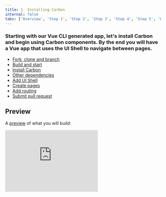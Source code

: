 ```yaml
---
title: 1. Installing Carbon
internal: false
tabs: ['Overview', 'Step 1', 'Step 2', 'Step 3', 'Step 4', 'Step 5', 'Wrapping up']
---
```


### Starting with our Vue CLI generated app, let's install Carbon and begin using Carbon components. By the end you will have a Vue app that uses the UI Shell to navigate between pages.

<AnchorLinks>

- [Fork, clone and branch](#fork-clone-and-branch)
- [Build and start](#build-and-start)
- [Install Carbon](#install-carbon)
- [Other dependencies](#other-dependencies)
- [Add UI Shell](#add-ui-shell)
- [Create pages](#create-pages)
- [Add routing](#add-routing)
- [Submit pull request](#submit-pull-request)

</AnchorLinks>

## Preview

A [preview](https://vue-step-2--carbon-tutorial-vue.netlify.com) of what you will build:

<Row>
  <Column offsetLg="4">
    <iframe
      height="200"
      title="Carbon Tutorial Step 1"
      src="https://vue-step-2--carbon-tutorial-vue.netlify.com"
      frameborder="no"
      allowtransparency="true"
      allowfullscreen="true"
      class="bx--iframe bx--iframe--border"
    />
  </Column>
</Row>

## Fork, clone and branch

This tutorial has an accompanying GitHub repository called [carbon-tutorial-vue](https://github.com/carbon-design-system/carbon-tutorial-vue) that we'll use as a starting point for each step.

### Fork

To begin, fork [carbon-tutorial-vue](https://github.com/carbon-design-system/carbon-tutorial-vue) using your GitHub account.

### Clone

Go to your forked repository, copy the SSH or HTTPS URL and in your terminal run the two commands to get the repository in your local file system and enter that directory.

```bash
$ git clone [your fork SSH/HTTPS]
$ cd carbon-tutorial-vue
```

### Add upstream remote

Add a remote called `upstream` so we can eventually submit a pull request once you have completed this tutorial step.

```bash
$ git remote add upstream git@github.com:carbon-design-system/carbon-tutorial-vue.git
```

Or, if you prefer to use HTTPS instead of SSH with your remotes:

```bash
$ git remote add upstream https://github.com/carbon-design-system/carbon-tutorial-vue.git
```

Verify that your forked repository remotes are correct:

```bash
$ git remote -v
```

Your terminal should output something like this:

```bash
origin	[your forked repo] (fetch)
origin	[your forked repo] (push)
upstream	git@github.com:carbon-design-system/carbon-tutorial-vue.git (fetch)
upstream	git@github.com:carbon-design-system/carbon-tutorial-vue.git (push)
```

### Branch

Now that we have our repository set up, let's check out the branch for this tutorial step's starting point. Run the two commands:

```bash
$ git fetch upstream
$ git checkout -b vue-step-1 upstream/vue-step-1
```

## Build and start

We have the repository forked to your GitHub account, cloned down to your machine, and the starting branch checked out. Next, install the Vue app's dependencies with:

```bash
$ yarn
```

After the dependencies are installed, you can start the app with:

```bash
$ yarn serve
```

Your default browser should open up with an empty page that says: `Hello Carbon! Well, not quite yet. This is the starting point for the Carbon tutorial.`

OK. So we made a small change to the Vue CLI geneated app replacing the HelloWorld component and replaced it with our own message and swapped out the facicon.

## Install Carbon

Even though we installed existing dependencies, we've yet to install the Carbon packages.

- `carbon-components` - component styles
- `@carbon/vue` - Vue components
- `@carbon/icons-vue` - Vue icons

Stop your development server with `CTRL-C` and install Carbon dependencies with:

```bash
$ yarn add carbon-components @carbon/vue @carbon/icons-vue
```

## Other dependencies

If you check out the file `package.json`, you'll notice a few dependencies beyond those listed above. These were installed as part of the project creation using the Vue CLI. These include:

- vue-router: Used to make routing in Vue apps simpler
- @vue/cli-plugin-babel: To ensure we produce well supported code.
- @vue/cli-plugin-eslint: To allow us to catch potential errors.
- @vue/cli-plugin-unit-jest: To allow us to unit test our code.
- node-sass: To allow us to use the sass css precompiler.

NOTE: We could have installed these seperately but using the CLI to set this up for us ensures a good base config for these dependencies.

To avoid having to add the `~` prefix when importing SCSS files from `node_modules`, create a `.env` file at the project root that contains:

##### .env

```bash
SASS_PATH="node_modules"
```

For the Windows operating system, use:

##### .env

```bash
SASS_PATH=./node_modules
```

Then, start the app again. If your app's currently running, you'll need to restart it for the new environment variable to be used.

```bash
$ yarn serve
```

The app looks as it did before. Next, let's add Carbon styling.

### Import carbon-component styles

In the `src` directory, create a sub-directory `styles` and add a new file `_carbon.scss` to it. Then in `App.vue` edit the style tag to import it.

#### src/App.vue

<!-- prettier-ignore-start -->
```scss
<style lang="scss">
@import "./styles/carbon";
</style>
```
<!-- prettier-ignore-end -->

In `styles/_carbon.scss`, import the Carbon styles by adding the following at the top of the file:

##### src/styles/\_carbon.scss

```scss
@import 'carbon-components/scss/globals/scss/styles';
```

This will take a moment for the Sass to compile. Once compiled, you'll notice that the Carbon base styling is applied (IBM Plex Sans font family, font size, weight, colors, etc.)

Because any change to `_carbon.scss` will re-compile all of the Carbon Sass, avoid making changes here unless instructed to do so. it is better to make them in the component files or a seperate file if needed.

Next we'll create a Carbon `Button` to test that our dependencies are working properly.

#### src/main.js

After the other imports in main.js and before the Vue instance is created add the following.

<!-- prettier-ignore-start -->
```javascript
import CarbonComponentsVue from "@carbon/vue";
Vue.use(CarbonComponentsVue);
```
<!-- prettier-ignore-end -->

This is a quick way to pull in all @carbon/vue components and register them for use in your project. Individual components can be imported to a project or component.

e.g. Instead of modifying src/main.js we could have added the following to src/App.vue:

##### src/App.vue

```javascript
<script>
import { CvButton } from '@carbon/vue';

export default {
  components: {
    CvButton,
  }
};
</script>
```

See the Carbon Vue Components [documentation](https://github.com/carbon-design-system/carbon-components-vue/blob/master/packages/core/README.md#using-the-components-directly-or-individually) for other ways to load components from @carbon/vue components.

In this tutorial we will stick to importing all of the components at once so we can focus on our use of @carbon/vue.

Now open the `App.vue` component and replace:

##### src/App.vue

<!-- prettier-ignore-start -->
```html
  Hello Carbon! Well, not quite yet. This is the starting point for the Carbon tutorial.
```
<!-- prettier-ignore-end -->

with:

##### src/App.vue

<!-- prettier-ignore-start -->
```html
<CvButton>Button</CvButton>
```

or

```html
<cv-button>Button</cv-button>
```
<!-- prettier-ignore-end -->

Congratulations, you've imported your first component! You should see a Carbon styled button on the page.

NOTE: In this tutorial you can use either tag format. The [Vue style guide](https://vuejs.org/v2/style-guide/) recommend sticking to either Pascal or kebab case. The examples from here will use Pascal case for file and component names with kebab case in the HTML.

## Add UI Shell

Next we're going to create a Vue component called `TutorialHeader` to use with the UI Shell Carbon component. Create a new directory `src/components`. In the `src/components` directory, create `TutorialHeader` directory. Create the following files inside `src/components/TutorialHeader`:

```bash
src/components/TutorialHeader
├──index.js
└──TutorialHeader.vue
```

### Import and export the header

In `src/components/TutorialHeader/index.js`, import and export our `TutorialHeader` component like so:

##### src/components/TutorialHeader/index.js

```javascript
import TutorialHeader from './TutorialHeader';
export default TutorialHeader;
```

_Note: This index.js files import/export is simply a convenience to shorten the path used to import the component and potentially import multiple components from one folder. The folder also provides us a handy location to add tests or documentation for the component._

_Note: We could have simply created a file src/components/TutorialHeader.vue without the above benefits._

#### Lazyness - VSCode users only

If you are using VSCode then you might want to add the following snippet which will when you type 'index' generate an index file for you based on the folder name.

##### javascript.json

```json
  "index-file": {
    "prefix": "index",
    "body": [
      "import ${TM_DIRECTORY/.*[\\/]//gm} from './${TM_DIRECTORY/.*[\\/]//gm}';",
      "export { ",
      "\t${TM_DIRECTORY/.*[\\/]//gm},",
      "};",
      "export default ${TM_DIRECTORY/.*[\\/]//gm}",
      ""
    ],
    "description": "Index file"
  }
```

You can also use the following to create a skeleton component. To use this one, start typing the word template in your template file and it will generate a file, making assumptions based on the component file name.

##### vue.json

```json
  "Vue_Component": {
    "prefix": "template",
    "body": [
      "<template>",
      "\t$0",
      "</template>",
      "",
      "<script>",
      "export default {",
      "\tname: '${TM_FILENAME/[\\.]vue//}'",
      "};",
      "</script>",
      "",
      "<style lang=\"scss\">",
      "</style>",
      ""
    ],
    "description": "Single file template"
  }
```

OK, back to using Carbon components. Let's make use of our Carbon UI Shell components in `TutorialHeader.vue`. Set up the file like so:

##### src/components/TutorialHeader/TutorialHeader.vue

```html
<template>
  <cv-header aria-label="Carbon tutorial">
    <cv-skip-to-content href="#main-content"
      >Skip to content</cv-skip-to-content
    >

    <cv-header-name href="/" prefix="IBM">Carbon Tutorial</cv-header-name>

    <cv-header-nav>
      <cv-header-menu-item href="/repos">Repositories</cv-header-menu-item>
    </cv-header-nav>

    <template slot="header-global" />
  </cv-header>
</template>
```

_Note: you can find a description of the different components used in UI Shell in our [carbon-componets-vue](http://vue.carbondesignsystem.com/?path=/story/components-cvuishell-header) package._

_Note: When creating navigation headers, it's important to have a_ `Skip to content` _link so keyboard users can skip the navigation items and go straight to the main content._

_Note: It's important that the_ `TutorialHeader` has the Carbon* `CvHeader` \_as it's containing element, as we'll later be rendering* `TutorialHeader` _in_ `App.vue` _as a preceeding sibling of_ `Content`_, another UI Shell component. Those components need to live one after another for the UI Shell to properly render._

### Import icons

Now let's import the icons from our `@carbon/icons-vue` elements package. After the closing template tag in the `TutorialHeader.vue` file, we need to import each individual icon we will use.

##### src/components/TutorialHeader/TutorialHeader.vue

<!-- prettier-ignore-start -->
```javascript
<script>
import Notification20 from "@carbon/icons-vue/es/notification/20";
import UserAvatar20 from "@carbon/icons-vue/es/user--avatar/20";
import AppSwitcher20 from "@carbon/icons-vue/es/app-switcher/20";

export default {
  name: "TutorialHeader",
  components: { Notification20, UserAvatar20, AppSwitcher20 }
};
</script>
```
<!-- prettier-ignore-end -->

_Note: We've given our component a name here as part of the default export. This is optional in Vue but very useful in the [Vue developer tools](https://github.com/vuejs/vue-devtools)._

Then we need to add content to the `header-global` slot where we will use our icons. These represent actions in the header a user can make. Replace:

##### src/components/TutorialHeader/TutorialHeader.vue

```html
<template slot="header-global" />
```

With:

##### src/components/TutorialHeader/TutorialHeader.vue

```html
<template slot="header-global">
  <cv-header-global-action aria-label="Notifications">
    <notification-20 />
  </cv-header-global-action>
  <cv-header-global-action aria-label="User avatar">
    <user-avatar-20 />
  </cv-header-global-action>
  <cv-header-global-action aria-label="App switcher">
    <app-switcher-20 />
  </cv-header-global-action>
</template>
```

### Render the header

Next we'll render our UI Shell by importing our `TutorialHeader` component and `CvContent` into `App.vue`. Add a script tag if you don't have one, then update it as follows:

##### src/App.vue

```javascript
<script>
import TutorialHeader from "./components/TutorialHeader";

export default {
  name: "App",
  components: {
    TutorialHeader
  }
};
</script>
```

In addition to importing the `TutorialHeader` component, we have also declared it for use in our template by adding it to the `components` property of our component.

As our template currently just contains a `Button` it is still not rendering anything more interesting so let's update that to include our imported components. This should look like the following:

##### src/App.vue

```html
<template>
  <div id="app">
    <tutorial-header />
    <cv-content id="#main-content">
      <cv-button>Button</cv-button>
    </cv-content>
  </div>
</template>
```

You should now see a styled UI Shell header and a button below it.

_Note: We've also sneaked in use of `CvContent` which needs to follow `CvHeader` to ensure the correct formatting. We could have included it as part of a shell component with TutorialHeader but have chosen not to in this case._

## Create pages

Next thing we need to do is create the files for our views.

Since our app will have two pages, we'll create two folders in `src/views`. Clear out the files currently in the views folder and add the following folders.

```bash
src/views
├── LandingPage
└── RepoPage
```

Create the following files in the `LandingPage` folder:

```bash
src/view/LandingPage
├── index.js
└── LandingPage.vue
```

Create the following files in the `RepoPage` folder:

```bash
src/view/RepoPage
├── index.js
└── RepoPage.vue
```

### Import and export content pages

Starting with `LandingPage`, just like with our header, we need to export the component in `src/view/LandingPage/index.js` by adding:

##### src/view/LandingPage/index.js

```javascript
import LandingPage from './LandingPage';
export default LandingPage;
```

Next in `LandingPage.vue` we'll create our component.

##### src/view/LandingPage/LandingPage.vue

```html
<template>
  <div>LANDING PAGE</div>
</template>
```

We'll repeat this process with `RepoPage`.

In `src/view/RepoPage/index.js`, import and export the `RepoPage` component like so:

##### src/view/RepoPage/index.js

```javascript
import RepoPage from './RepoPage';
export default RepoPage;
```

Then in `RepoPage.vue` create the component.

##### src/view/RepoPage/RepoPage.vue

```html
<template>
  <div>REPO PAGE</div>
</template>
```

Awesome! We've just created our content pages. Next thing we need to do is render them with our router.

## Add routing

Lucky for you, as part of the Vue CLI project set up we added vue-router. This created the views folder and also added, `src/router.js` and imported that into `src/main.js` for us.

#### src/router.js

We need to adjust it by replacing the contents of `src/router.js` with:

```javascript
import Vue from 'vue';
import Router from 'vue-router';
import LandingPage from './views/LandingPage';

Vue.use(Router);

export default new Router({
  routes: [
    {
      path: '/',
      name: 'landing-page',
      component: LandingPage,
    },
    {
      path: '/repos',
      name: 'repo-page',
      // route level code-splitting
      // this generates a separate chunk (repo-page.[hash].js) for this route
      // which is lazy-loaded when the route is visited.
      component: () =>
        import(/* webpackChunkName: "repo-page" */ './views/RepoPage'),
    },
  ],
});
```

_Note: The landing page is loaded immediately, with the RepoPage loaded only once needed. This is one simple way to create webpackChunks and is the default suggestion from the CLI plugin for vue-router._

If you click on `Repositories` and then on `IBM Carbon Tutorial` you'll notice a flicker as we hop from one page to another. We can fix this by using vue-router to manage our views.

Next we need to update `src/App.vue` to render these views.

In the template section remove the `<cv-button />` and replace it with `<router-vue />` as follows

#### src/App.vue

```html
<cv-content id="#main-content">
  <router-view />
</cv-content>
```

After that we need to do a couple quick fixes to the UI Shell to have it work with the vue-router.

##### src/components/TutorialHeader/TutorialHeader.vue

In `src/components/TuturialHeader/TutorialHeader.vue` simply replace the `href` attributes used in the `cv-header-name` and `cv-header-menu-item` components with `to`. @carbon/vue will under the covers switch from use of an `a` tag to `router-link`.

```html
<cv-header-name to="/" prefix="IBM">Carbon Tutorial</cv-header-name>
```

and

```html
<cv-header-menu-item to="/repos">Repositories</cv-header-menu-item>
```

You should now have a working header that routes to different pages without full page reload!

## Submit pull request

We're going to submit a pull request to verify completion of this tutorial step and demonstrate a couple of related concepts.

<!-- The following section is outcommented because it is not working: the ci-check
     script is missing from package.json -->
<!-- ### Continuous integration (CI) check

We have a `ci-check` script defined in `package.json` that verifies file formatting for files that have been touched since the last Git commit with a tool called [Prettier](https://prettier.io). You'd typically also have that script run your test suite as part of your CI build. Go ahead and make sure everything looks good with:

```bash
$ yarn ci-check
```

_Note: If the_ `ci-check` _is giving an error, it's likely that some of your source files are not properly formatted. This could happen if your text editor isn't formatting with Prettier on save. To get_ `ci-check` _to pass, run_ `yarn format`_ then re-run_ `yarn ci-check`_._ -->

### Git commit and push

Before we can create a pull request, stage and commit all of your changes:

```bash
$ git add --all && git commit -m "feat(tutorial): complete step 1"
```

<!-- Stephane: I can't see any files changed or commited from me in that directory,
     so I wonder if we should mention it. -->
<!-- _Note: You'll notice that your commit includes binaries in the _`.yarn-offline-mirror`_ folder. That's expected as the repository is configured to run [Yarn offline](https://yarnpkg.com/blog/2016/11/24/offline-mirror) for more reliable builds. Future tutorial steps that don't install new packages won't have _`.yarn-offline-mirror`_ commit changes._ -->

Then, push to your repository:

```bash
$ git push origin vue-step-1
```

_Note: If your Git remote protocol is HTTPS instead of SSH, you may be prompted to authenticate with GitHub when you push changes. If your GitHub account has two-factor authentication enabled, we recommend that you follow these instructions to [create a personal access token for the command line](https://help.github.com/en/articles/creating-a-personal-access-token-for-the-command-line). That lets you use your token instead of password when performing Git operations over HTTPS._

_Note: If you receive a_ `non-fast-forward` _error, it's likely that your forked repository is behind the original repository and needs updated. This can happen if the tutorial was updated after you began working on it. To fix, run_ `git pull upstream vue-step-1` _to merge the changes into your branch, then you can try pushing again. Or, you can [manually merge](https://help.github.com/en/articles/syncing-a-fork) in the upstream changes._

### Pull request (PR)

Finally, visit [carbon-tutorial-vue](https://github.com/carbon-design-system/carbon-tutorial-vue) to "Compare & create pull request". In doing so, make sure that you are comparing your repository's `vue-step-1` branch into `base: vue-step-1`. Take notice of the [Netlify](https://www.netlify.com) bot that deploys a preview of your PR every time that you push new commits. These previews can be shared and viewed by anybody to assist the PR review process.

_Note: Expect your tutorial step PRs to be reviewed by the Carbon team but not merged. We'll close your PR so we can keep the repository's remote branches pristine and ready for the next person!_
